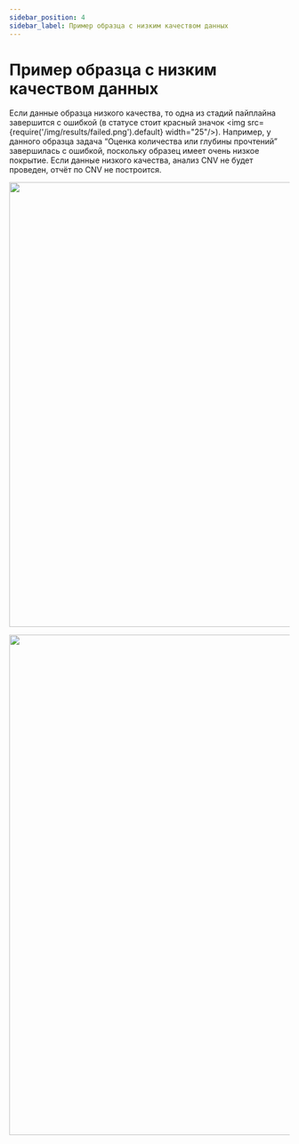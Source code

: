```yaml
---
sidebar_position: 4
sidebar_label: Пример образца с низким качеством данных
---
```


# Пример образца с низким качеством данных

Если данные образца низкого качества, то одна из стадий пайплайна завершится с ошибкой 
(в статусе стоит красный значок <img src={require('/img/results/failed.png').default} width="25"/>).
Например, у данного образца задача “Оценка количества или глубины прочтений” завершилась с ошибкой,
поскольку образец имеет очень низкое покрытие. Если данные низкого качества, анализ CNV не будет проведен,
отчёт по CNV не построится.

<p align="center">
<img src={require('/img/rus/48-main-page-low-data-quality.png').default} width="800"/>
</p>


<SpecialMarks mark="анализ не проведен, программная ошибка" />

<p align="center">
<img src={require('/img/rus/49-cnv-report-low-data-quality.png').default} width="900"/>
</p>
